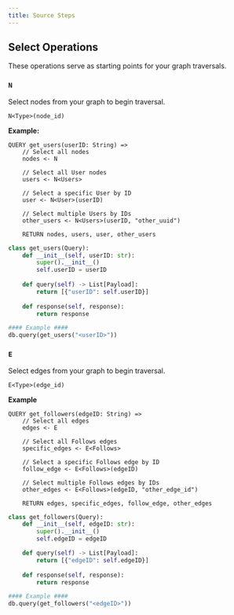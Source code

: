 ```yaml
---
title: Source Steps
---
```

## Select Operations
These operations serve as starting points for your graph traversals.

### `N`
Select nodes from your graph to begin traversal.

```text tab="Helix"
N<Type>(node_id)
```

**Example:**

```text tab="Helix"
QUERY get_users(userID: String) =>
    // Select all nodes
    nodes <- N
    
    // Select all User nodes
    users <- N<Users>
    
    // Select a specific User by ID
    user <- N<User>(userID)
    
    // Select multiple Users by IDs
    other_users <- N<Users>(userID, "other_uuid")
    
    RETURN nodes, users, user, other_users
```

```py tab="Python"
class get_users(Query):
    def __init__(self, userID: str):
        super().__init__()
        self.userID = userID
    
    def query(self) -> List[Payload]:
        return [{"userID": self.userID}]
    
    def response(self, response):
        return response

#### Example ####
db.query(get_users("<userID>"))
```

### `E`
Select edges from your graph to begin traversal.

```text tab="Helix"
E<Type>(edge_id)
```

**Example**

```text tab="Helix"
QUERY get_followers(edgeID: String) =>
    // Select all edges
    edges <- E
    
    // Select all Follows edges
    specific_edges <- E<Follows>
    
    // Select a specific Follows edge by ID
    follow_edge <- E<Follows>(edgeID)
    
    // Select multiple Follows edges by IDs
    other_edges <- E<Follows>(edgeID, "other_edge_id")
    
    RETURN edges, specific_edges, follow_edge, other_edges
```

```py tab="Python"
class get_followers(Query):
    def __init__(self, edgeID: str):
        super().__init__()
        self.edgeID = edgeID

    def query(self) -> List[Payload]:
        return [{"edgeID": self.edgeID}]
    
    def response(self, response):
        return response

#### Example ####
db.query(get_followers("<edgeID>"))
```
